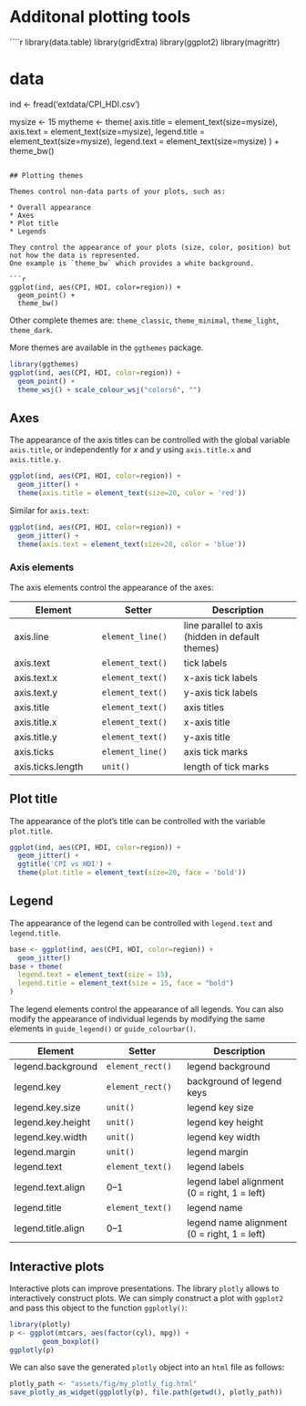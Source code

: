 # Additonal plotting tools


````r
library(data.table)
library(gridExtra)
library(ggplot2)
library(magrittr)


# data
ind <- fread('extdata/CPI_HDI.csv')

mysize <- 15
mytheme <- theme(
    axis.title = element_text(size=mysize), 
    axis.text = element_text(size=mysize),
    legend.title = element_text(size=mysize),
    legend.text = element_text(size=mysize)
    ) + theme_bw()

```

## Plotting themes

Themes control non-data parts of your plots, such as:

* Overall appearance
* Axes
* Plot title
* Legends

They control the appearance of your plots (size, color, position) but not how the data is represented. 
One example is `theme_bw` which provides a white background.

```r
ggplot(ind, aes(CPI, HDI, color=region)) +
  geom_point() +
  theme_bw()
```

Other complete themes are: `theme_classic`, `theme_minimal`, `theme_light`, `theme_dark`.

More themes are available in the `ggthemes` package.
```r
library(ggthemes)
ggplot(ind, aes(CPI, HDI, color=region)) +
  geom_point() +
  theme_wsj() + scale_colour_wsj("colors6", "")
```


## Axes

The appearance of the axis titles can be controlled with the global variable `axis.title`, 
or independently for $x$ and $y$ using `axis.title.x` and `axis.title.y`.

```r
ggplot(ind, aes(CPI, HDI, color=region)) +
  geom_jitter() +
  theme(axis.title = element_text(size=20, color = 'red'))
```

Similar for `axis.text`:
```r
ggplot(ind, aes(CPI, HDI, color=region)) +
  geom_jitter() +
  theme(axis.text = element_text(size=20, color = 'blue'))
```


### Axis elements

The axis elements control the appearance of the axes:

Element             | Setter            | Description               
--------------------|-------------------|---------------------------
axis.line           | `element_line()`  | line parallel to axis (hidden in default themes)
axis.text           | `element_text()`  | tick labels               
axis.text.x         | `element_text()`  | x-axis tick labels        
axis.text.y         | `element_text()`  | y-axis tick labels        
axis.title          | `element_text()`  | axis titles               
axis.title.x        | `element_text()`  | x-axis title              
axis.title.y        | `element_text()`  | y-axis title              
axis.ticks          | `element_line()`  | axis tick marks           
axis.ticks.length   | `unit()`          | length of tick marks 

## Plot title

The appearance of the plot's title can be controlled with the variable `plot.title`.
```r
ggplot(ind, aes(CPI, HDI, color=region)) +
  geom_jitter() +
  ggtitle('CPI vs HDI') +
  theme(plot.title = element_text(size=20, face = 'bold'))
```


## Legend

The appearance of the legend can be controlled with `legend.text` and `legend.title`.
```r
base <- ggplot(ind, aes(CPI, HDI, color=region)) +
  geom_jitter() 
base + theme(
  legend.text = element_text(size = 15),
  legend.title = element_text(size = 15, face = "bold")
)
```

The legend elements control the appearance of all legends. You can also modify the appearance of individual legends by modifying the same elements in `guide_legend()` or `guide_colourbar()`.

Element             | Setter                    | Description                                 |
--------------------|---------------------------|---------------------------------------------|
legend.background   |  `element_rect()`         | legend background                           |
legend.key          |  `element_rect()`         | background of legend keys                   |
legend.key.size     |  `unit()`                 | legend key size                             |
legend.key.height   |  `unit()`                 | legend key height                           |
legend.key.width    |  `unit()`                 | legend key width                            |
legend.margin       |  `unit()`                 | legend margin                               |
legend.text         |  `element_text()`         | legend labels                               |
legend.text.align   |  0--1                     | legend label alignment (0 = right, 1 = left)|
legend.title        |  `element_text()`         | legend name                                 |
legend.title.align  |  0--1                     | legend name alignment (0 = right, 1 = left) |



## Interactive plots

Interactive plots can improve presentations. The library `plotly` allows to interactively construct plots. We can simply construct a plot with `ggplot2` and pass this object to the function `ggplotly()`:

```r
library(plotly)
p <- ggplot(mtcars, aes(factor(cyl), mpg)) +
        geom_boxplot()
ggplotly(p)
```

We can also save the generated `plotly` object into an `html` file as follows:

```r
plotly_path <- "assets/fig/my_plotly_fig.html"
save_plotly_as_widget(ggplotly(p), file.path(getwd(), plotly_path))
```


